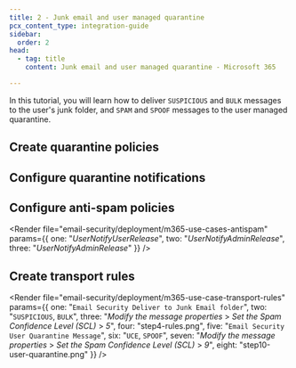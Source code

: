 ```yaml
---
title: 2 - Junk email and user managed quarantine
pcx_content_type: integration-guide
sidebar:
  order: 2
head:
  - tag: title
    content: Junk email and user managed quarantine - Microsoft 365

---
```



In this tutorial, you will learn how to deliver `SUSPICIOUS` and `BULK` messages to the user's junk folder, and `SPAM` and `SPOOF` messages to the user managed quarantine.

## Create quarantine policies

<Render file="email-security/deployment/m365-use-case-2-4-create-quarantine-policy" />

## Configure quarantine notifications

<Render file="email-security/deployment/m365-use-case-configure-quarantine-notifications" />

## Configure anti-spam policies

<Render file="email-security/deployment/m365-use-cases-antispam" params={{ one: "_UserNotifyUserRelease_", two: "_UserNotifyAdminRelease_", three: "_UserNotifyAdminRelease_" }} />

## Create transport rules

<Render file="email-security/deployment/m365-use-case-transport-rules" params={{ one: "`Email Security Deliver to Junk Email folder`", two: "`SUSPICIOUS`, `BULK`", three: "_Modify the message properties_ > _Set the Spam Confidence Level (SCL)_ > _5_", four: "step4-rules.png", five: "`Email Security User Quarantine Message`", six: "`UCE`, `SPOOF`", seven: "_Modify the message properties_ > _Set the Spam Confidence Level (SCL)_ > _9_", eight: "step10-user-quarantine.png" }} />